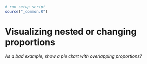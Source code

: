 ```r
# run setup script
source("_common.R")
```

# Visualizing nested or changing proportions {#nested-proportions}


*As a bad example, show a pie chart with overlapping proportions?*
